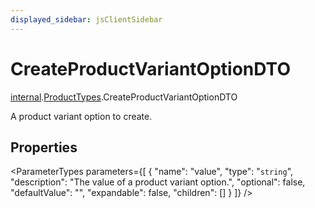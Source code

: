 ```yaml
---
displayed_sidebar: jsClientSidebar
---
```



# CreateProductVariantOptionDTO

[internal](../../internal/modules/internal.internal-1.mdx).[ProductTypes](../../internal-1/modules/internal.internal-1.ProductTypes.mdx).CreateProductVariantOptionDTO

A product variant option to create.

## Properties

<ParameterTypes parameters={[
  {
    "name": "value",
    "type": "`string`",
    "description": "The value of a product variant option.",
    "optional": false,
    "defaultValue": "",
    "expandable": false,
    "children": []
  }
]} />
